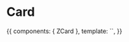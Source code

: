 
<Meta title="Molecules/Card" component={ZCard} />

# Card

<Props of={ZCard} />

<Preview>
  <Story name="Common">
    {{
        components: { ZCard },
        template: `<ZCard
          title="Weź udział w konferencjach podczas VI Zlotu Kadry ZHP"
          to="https://zhp.pl"
          content="Lorem ipsum dolor sit amet, consectetur adipiscing elit. Morbi tempus euismod libero, et varius lorem rutrum ut. "
          :author="{name: 'Author Name', to:'#'}"
          :categories="[{name: 'Category A', to:'#'}, {name: 'Category B', to:'#'}]"
          src-image="https://zhp.pl/wp-content/uploads/2020/06/News-podsumowanie-na-obozie-kopia-850x468.png"
          :sources-image="[
            {
              srcset: 'https://zhp.pl/wp-content/uploads/2020/06/News-podsumowanie-na-obozie-kopia-850x468.png',
              media: '(min-width: 480px)',
              type: 'image/png'
            },
            {
              srcset: 'https://zhp.pl/wp-content/uploads/2020/06/News-podsumowanie-na-obozie-kopia-850x468.png'
            }
          ]"
        />`,
    }}
  </Story>
</Preview>
